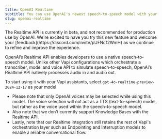 ```yaml
---
title: OpenAI Realtime
subtitle: You can use OpenAI's newest speech-to-speech model with your Vapi assistants.
slug: openai-realtime
---
```


<Note>
  The Realtime API is currently in beta, and not recommended for production use by OpenAI. We're excited to have you try this new feature and welcome your [feedback](https://discord.com/invite/pUFNcf2WmH) as we continue to refine and improve the experience.
</Note>

OpenAI’s Realtime API enables developers to use a native speech-to-speech model. Unlike other Vapi configurations which orchestrate a transcriber, model and voice API to simulate speech-to-speech, OpenAI’s Realtime API natively processes audio in and audio out.

To start using it with your Vapi assistants, select `gpt-4o-realtime-preview-2024-12-17` as your model. 
- Please note that only OpenAI voices may be selected while using this model. The voice selection will not act as a TTS (text-to-speech) model, but rather as the voice used within the speech-to-speech model.
- Also note that we don’t currently support Knowledge Bases with the Realtime API.
- Lastly, note that our Realtime integration still retains the rest of Vapi's orchestration layer such as Endpointing and Interruption models to enable a reliable conversational flow.